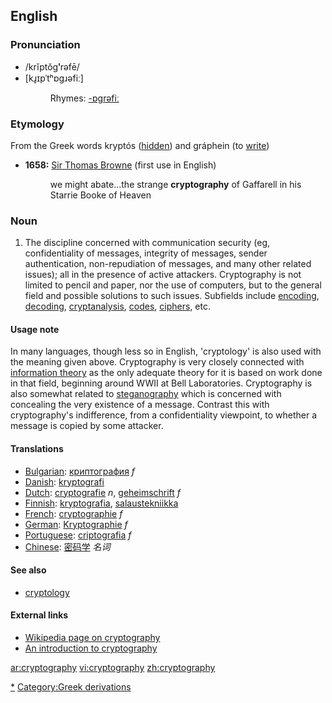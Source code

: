 ==English==
===Pronunciation===
*/krĭptŏg'''ʹ'''rəfē/
*[kɹ̥ɪpˈtʰɒgɹəfiː]
*:Rhymes: [[Rhymes:English:-ɒgrəfiː|-ɒgrəfiː]]

===Etymology===
From the Greek words kryptós ([[hidden]]) and gráphein (to [[write]])

* '''1658:''' [[w:Thomas Browne|Sir Thomas Browne]] (first use in English)
*: we might abate...the strange '''cryptography''' of Gaffarell in his Starrie Booke of Heaven

===Noun===
# The discipline concerned with communication security (eg, confidentiality of messages, integrity of messages, sender authentication, non-repudiation of messages, and many other related issues); all in the presence of active attackers. Cryptography is not limited to pencil and paper, nor the use of computers, but to the general field and possible solutions to such issues. Subfields include [[encode|encoding]], [[decode|decoding]], [[cryptanalysis]], [[code]]s, [[cipher]]s, etc.
====Usage note====
In many languages, though less so in English, 'cryptology' is also used with the meaning given above. Cryptography is very closely connected with [[information theory]] as the only adequate theory for it is based on work done in that field, beginning around WWII at Bell Laboratories. Cryptography is also somewhat related to [[steganography]] which is concerned with concealing the very existence of a message. Contrast this with cryptography's indifference, from a confidentiality viewpoint, to whether a message is copied by some attacker.

====Translations====
*[[Bulgarian]]: [[криптография]] ''f''
*[[Danish]]: [[kryptografi]]
*[[Dutch]]: [[cryptografie]] ''n'', [[geheimschrift]] ''f''
*[[Finnish]]: [[kryptografia]], [[salaustekniikka]]
*[[French]]: [[cryptographie]] ''f''
*[[German]]: [[Kryptographie]] ''f''
*[[Portuguese]]: [[criptografia]] ''f''
*[[Chinese]]: [[密码学]] ''名词''

====See also====
* [[cryptology]]

==== External links ====
* [http://www.wikipedia.org/wiki/Cryptography Wikipedia page on cryptography]
* [http://www.cryptographyworld.com An introduction to cryptography]
[[Category:Cryptography|*]]
[[Category:Greek derivations]]

[[ar:cryptography]]
[[vi:cryptography]]
[[zh:cryptography]]